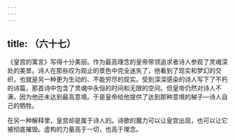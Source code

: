 ```yaml
---
---
---
```

title: （六十七）
---




《皇宫的寓言》写得十分美丽。作为最高理念的皇帝带领追求者诗人参观了灵魂深处的美景。诗人在那些叹为观止的景色中完全迷失了，他看到了现实和梦幻的交织，也就是另一种更为生动的、不能穷尽的现实。受到深深感染的诗人写下了不朽的诗篇，那首诗中包含了灵魂中永恒的时间和无限的空间。但皇帝仍然对诗人不满，因为他还未达到最高意境。于是皇帝给他提供了达到那种意境的梯子—诗人自己的牺牲。

在另一种解释里，皇宫却是属于诗人的。诗歌的魔力可以让皇宫出现，也可以让它被彻底摧毁。虚构的力量高于一切，也高于理念。